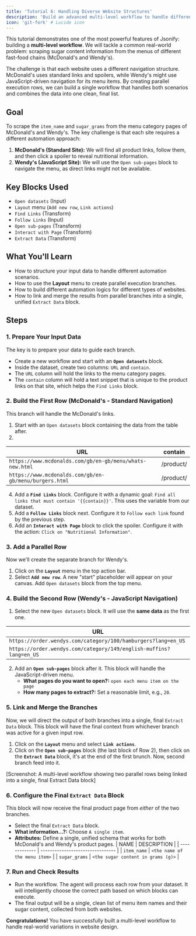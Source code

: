 ```yaml
---
title: 'Tutorial 6: Handling Diverse Website Structures'
description: 'Build an advanced multi-level workflow to handle different types of website navigation (standard vs. JavaScript) and merge the results.'
icon: 'git-fork' # Lucide icon
---
```


This tutorial demonstrates one of the most powerful features of Jsonify: building a **multi-level workflow**. We will tackle a common real-world problem: scraping sugar content information from the menus of different fast-food chains (McDonald's and Wendy's).

The challenge is that each website uses a different navigation structure. McDonald's uses standard links and spoilers, while Wendy's might use JavaScript-driven navigation for its menu items. By creating parallel execution rows, we can build a single workflow that handles both scenarios and combines the data into one clean, final list.

## Goal

To scrape the `item_name` and `sugar_grams` from the menu category pages of McDonald's and Wendy's. The key challenge is that each site requires a different automation approach:
1.  **McDonald's (Standard Site):** We will find all product links, follow them, and then click a spoiler to reveal nutritional information.
2.  **Wendy's (JavaScript Site):** We will use the `Open sub-pages` block to navigate the menu, as direct links might not be available.

## Key Blocks Used

* `Open datasets` (Input)
* `Layout` menu (`Add new row`, `Link actions`)
* `Find Links` (Transform)
* `Follow Links` (Input)
* `Open sub-pages` (Transform)
* `Interact with Page` (Transform)
* `Extract Data` (Transform)

## What You'll Learn

* How to structure your input data to handle different automation scenarios.
* How to use the **Layout** menu to create parallel execution branches.
* How to build different automation logics for different types of websites.
* How to link and merge the results from parallel branches into a single, unified `Extract Data` block.

## Steps

### 1. Prepare Your Input Data

The key is to prepare your data to guide each branch.

* Create a new workflow and start with an **`Open datasets`** block.
* Inside the dataset, create two columns: `URL` and `contain`.
* The `URL` column will hold the links to the menu category pages.
* The `contain` column will hold a text snippet that is unique to the product links on that site, which helps the `Find Links` block.

### 2. Build the First Row (McDonald's - Standard Navigation)

This branch will handle the McDonald's links.

1.  Start with an `Open datasets` block containing the data from the table after.
2.  
| URL                                                    | contain   |
| ------------------------------------------------------ | --------- |
| `https://www.mcdonalds.com/gb/en-gb/menu/whats-new.html` | /product/ |
| `https://www.mcdonalds.com/gb/en-gb/menu/burgers.html`  | /product/ |

4.  Add a **`Find Links`** block. Configure it with a dynamic goal: `Find all links that must contain '{{contain}}'`. This uses the variable from our dataset.
5.  Add a **`Follow Links`** block next. Configure it to `Follow each link` found by the previous step.
6.  Add an **`Interact with Page`** block to click the spoiler. Configure it with the action: `Click on "Nutritional Information"`.

### 3. Add a Parallel Row

Now we'll create the separate branch for Wendy's.

1.  Click on the **`Layout`** menu in the top action bar.
2.  Select **`Add new row`**. A new "start" placeholder will appear on your canvas. Add `Open datasets` block from the top menu.

### 4. Build the Second Row (Wendy's - JavaScript Navigation)

1.  Select the new `Open datasets` block. It will use the **same data** as the first one.

| URL                                                    |
| ------------------------------------------------------ | 
| `https://order.wendys.com/category/100/hamburgers?lang=en_US`|
| `https://order.wendys.com/category/149/english-muffins?lang=en_US`|

2.  Add an **`Open sub-pages`** block after it. This block will handle the JavaScript-driven menu.
    * **What pages do you want to open?:** `open each menu item on the page`
    * **How many pages to extract?:** Set a reasonable limit, e.g., `20`.

### 5. Link and Merge the Branches

Now, we will direct the output of both branches into a single, final `Extract Data` block. This block will have the final context from whichever branch was active for a given input row.

1.  Click on the **`Layout`** menu and select **`Link actions`**.
2.  Click on the **`Open sub-pages`** block (the last block of Row 2), then click on the **`Extract Data`** block, it's at the end of the first brunch. Now, second branch feed into it.

[Screenshot: A multi-level workflow showing two parallel rows being linked into a single, final Extract Data block]

### 6. Configure the Final `Extract Data` Block

This block will now receive the final product page from *either* of the two branches.

* Select the final `Extract Data` block.
* **What information...?:** Choose `A single item`.
* **Attributes:** Define a single, unified schema that works for both McDonald's and Wendy's product pages.
    | NAME          | DESCRIPTION                      |
    | ------------- | -------------------------------- |
    | `item_name`   | `<the name of the menu item>`    |
    | `sugar_grams` | `<the sugar content in grams (g)>` |

### 7. Run and Check Results

* Run the workflow. The agent will process each row from your dataset. It will intelligently choose the correct path based on which blocks can execute.
* The final output will be a single, clean list of menu item names and their sugar content, collected from both websites.

**Congratulations!** You have successfully built a multi-level workflow to handle real-world variations in website design.